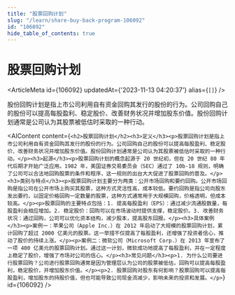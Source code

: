 ```yaml
---
title: "股票回购计划"
slug: "/learn/share-buy-back-program-106092"
id: "106092"
hide_table_of_contents: true
---
```



# 股票回购计划

<ArticleMeta id={106092} updatedAt={'2023-11-13 04:20:37'} alias={`[]`} />
<div className='border-solid border-b border-t-0 my-4 border-[var(--ifm-color-gray-300)]' />

股份回购计划是指上市公司利用自有资金回购其发行的股份的行为。公司回购自己的股份可以提高每股盈利、稳定股价、改善财务状况并增加股东价值。股份回购计划通常是公司认为其股票被低估时采取的一种行动。

<AIContent content={`<h2>股票回购计划</h2><h3>定义</h3><p>股票回购计划是指上市公司利用自有资金回购其发行的股份的行为。公司回购自己的股份可以提高每股盈利、稳定股价、改善财务状况并增加股东价值。股份回购计划通常是公司认为其股票被低估时采取的一种行动。</p><h3>起源</h3><p>股票回购计划的概念起源于 20 世纪初，但在 20 世纪 80 年代后期才开始广泛应用。1982 年，美国证券交易委员会（SEC）通过了 10b-18 规则，明确了公司可以合法地回购股票的条件和程序，这一规则的出台大大促进了股票回购的普及。</p><h3>类别与特点</h3><p>股票回购计划主要分为两类：公开市场回购和要约回购。公开市场回购是指公司在公开市场上购买其股票，这种方式灵活性高，成本较低。要约回购是指公司向股东发出要约，以固定价格回购一定数量的股票，这种方式通常用于大规模回购，价格透明，但成本较高。</p><p>股票回购的主要特点包括：1. 提高每股盈利（EPS）：通过减少流通股数量，每股盈利会相应增加。2. 稳定股价：回购可以在市场波动时提供支撑，稳定股价。3. 改善财务状况：通过回购，公司可以优化资本结构，减少股本，提高股东回报。</p><h3>具体案例</h3><p>案例一：苹果公司（Apple Inc.）在 2012 年启动了大规模的股票回购计划，累计回购了超过 2000 亿美元的股票。这一举措不仅提高了每股盈利，还增强了投资者信心，推动了股价的持续上涨。</p><p>案例二：微软公司（Microsoft Corp.）在 2013 年宣布了一项 400 亿美元的股票回购计划。通过这一计划，微软成功地提高了每股盈利，并在一定程度上稳定了股价，增强了市场对公司的信心。</p><h3>常见问题</h3><p>1. 为什么公司要进行股票回购？公司进行股票回购通常是因为管理层认为公司的股票被低估，回购可以提高每股盈利，稳定股价，并增加股东价值。</p><p>2. 股票回购对股东有何影响？股票回购可以提高每股盈利，增加股东的持股价值，但也可能导致公司现金流减少，影响未来的投资和发展。</p>`} id={106092} />

